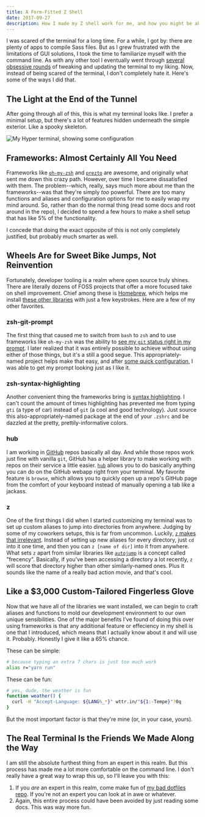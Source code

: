 ```yaml
---
title: A Form-Fitted Z Shell
date: 2017-09-27
description: How I made my Z shell work for me, and how you might be able to maybe make yours work for you too.
---
```


I was scared of the terminal for a long time. For a while, I got by: there are plenty of apps to compile Sass files. But as I grew frustrated with the limitations of GUI solutions, I took the time to familiarize myself with the command line. As with any other tool I eventually went through [several obsessive rounds](https://twitter.com/lowmess/status/903714807022469120) of tweaking and updating the terminal to my liking. Now, instead of being scared of the terminal, I don't completely hate it. Here's some of the ways I did that.

## The Light at the End of the Tunnel

After going through all of this, this is what my terminal looks like. I prefer a minimal setup, but there's a lot of features hidden underneath the simple exterior. Like a spooky skeleton.

![My Hyper terminal, showing some configuration](./result.png)

## Frameworks: Almost Certainly All You Need

Frameworks like [`oh-my-zsh`](http://ohmyz.sh/) and [`prezto`](https://github.com/sorin-ionescu/prezto) are awesome, and originally what sent me down this crazy path. However, over time I became dissatisfied with them. The problem--which, really, says much more about me than the frameworks--was that they're simply _too_ powerful. There are too many functions and aliases and configuration options for me to easily wrap my mind around. So, rather than do the normal thing (read some docs and root around in the repo), I decided to spend a few hours to make a shell setup that has like 5% of the functionality.

I concede that doing the exact opposite of this is not only completely justified, but probably much smarter as well.

## Wheels Are for Sweet Bike Jumps, Not Reinvention

Fortunately, developer tooling is a realm where open source truly shines. There are literally dozens of FOSS projects that offer a more focused take on shell improvement. Chief among these is [Homebrew](https://brew.sh/), which helps me install [these other libraries](https://github.com/unixorn/awesome-zsh-plugins#plugins) with just a few keystrokes. Here are a few of my other favorites.

### zsh-git-prompt

The first thing that caused me to switch from `bash` to `zsh` and to use frameworks like `oh-my-zsh` was the ability to [see my `git` status right in my prompt](https://github.com/olivierverdier/zsh-git-prompt). I later realized that it was entirely possible to achieve without using either of those things, but it's a still a good segue. This appropriately-named project helps make that easy, and after [some quick configuration](https://github.com/lowmess/dotfiles/blob/e7bc15f22ba756a0106285229e0c930ee4f6dd0a/.zshrc#L24-L41), I was able to get my prompt looking just as I like it.

### zsh-syntax-highlighting

Another convenient thing the frameworks bring is [syntax highlighting](https://github.com/zsh-users/zsh-syntax-highlighting). I can't count the amount of times highlighting has prevented me from typing `gti` (a type of car) instead of `git` (a cool and good technology). Just source this also-appropriately-named package at the end of your `.zshrc` and be dazzled at the pretty, prettily-informative colors.

### hub

I am working in [GitHub](https://github.com) repos basically all day. And while those repos work just fine with vanilla `git`, GitHub has a helper library to make working with repos on their service a little easier. [`hub`](https://hub.github.com) allows you to do basically anything you can do on the GitHub webapp right from your terminal. My favorite feature is `browse`, which allows you to quickly open up a repo's GitHub page from the comfort of your keyboard instead of manually opening a tab like a jackass.

### z

One of the first things I did when I started customizing my terminal was to set up custom aliases to jump into directories from anywhere. Judging by some of my coworkers setups, this is far from uncommon. Luckily, [`z` makes that irrelevant](https://github.com/rupa/z). Instead of setting up new aliases for every directory, just `cd` into it one time, and then you can `z [name of dir]` into it from anywhere. What sets `z` apart from similar libraries like [`autojump`](https://github.com/wting/autojump) is a concept called "frecency". Basically, if you've been accessing a directory a lot recently, `z` will score that directory higher than other similarly-named ones. Plus it sounds like the name of a really bad action movie, and that's cool.

## Like a $3,000 Custom-Tailored Fingerless Glove

Now that we have all of the libraries we want installed, we can begin to craft aliases and functions to mold our development environment to our own unique sensibilities. One of the major benefits I've found of doing this over using frameworks is that any additional feature or effeciency in my shell is one that I introduced, which means that I actually know about it and will use it. Probably. Honestly I give it like a 65% chance.

These can be simple:

```bash
# because typing an extra 7 chars is just too much work
alias r="yarn run"
```

These can be fun:

```bash
# yes, dude, the weather is fun
function weather() {
  curl -H "Accept-Language: ${LANG%_*}" wttr.in/"${1:-Tempe}"?0q
}
```

But the most important factor is that they're mine (or, in your case, yours).

## The Real Terminal Is the Friends We Made Along the Way

I am still the absolute furthest thing from an expert in this realm. But this process has made me a lot more comfortable on the command line. I don't really have a great way to wrap this up, so I'll leave you with this:

1. If you _are_ an expert in this realm, come make fun of [my bad dotfiles repo](https://github.com/lowmess/dotfiles). If you're not an expert you can look at in awe or whatever.
1. Again, this entire process could have been avoided by just reading some docs. This was way more fun.
